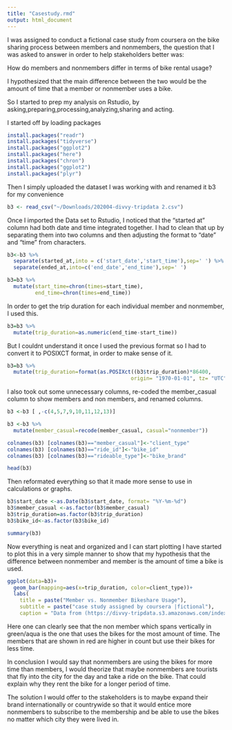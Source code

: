 ```yaml
---
title: "Casestudy.rmd"
output: html_document
---
```

I was assigned to conduct a fictional case study from coursera on the bike sharing process between members and nonmembers, the question that I was asked to answer in order to help stakeholders better was:

How do members and nonmembers differ in terms of bike rental usage?

I hypothesized that the main difference between the two would be the amount of time that a member or nonmember uses a bike.

So I started to prep my analysis on Rstudio, by asking,preparing,processing,analyzing,sharing and acting.

I started off by loading packages
```r
install.packages("readr")
install.packages("tidyverse")
install.packages("ggplot2")
install.packages("here")
install.packages("chron")
install.packages("ggplot2")
install.packages("plyr")
```
Then I simply uploaded the dataset I was working with and renamed it b3 for my convenience
```r
b3 <- read_csv("~/Downloads/202004-divvy-tripdata 2.csv")
```
Once I imported the Data set to Rstudio, I noticed that the "started at" column had both date and time integrated together. I had to clean that up by separating them into two columns and then adjusting the format to "date" and "time" from characters.
```r
b3<-b3 %>% 
  separate(started_at,into = c('start_date','start_time'),sep=' ') %>% 
  separate(ended_at,into=c('end_date','end_time'),sep=' ')
```

```r
b3=b3 %>% 
  mutate(start_time=chron(times=start_time),
         end_time=chron(times=end_time))
```
In order to get the trip duration for each individual member and nonmember, I used this.
```r
b3=b3 %>% 
  mutate(trip_duration=as.numeric(end_time-start_time))
```
But I couldnt understand it once I used the previous format so I had to convert it to POSIXCT format, in order to make sense of it.
```r
b3=b3 %>% 
  mutate(trip_duration=format(as.POSIXct((b3$trip_duration)*86400,
                                        origin= "1970-01-01", tz= "UTC"), "%H:%M:%S"))
```

I also took out some unnecessary columns, re-coded the member_casual column to show members and non members, and renamed columns.
```r
b3 <-b3 [ ,-c(4,5,7,9,10,11,12,13)]
```

```r
b3 <-b3 %>% 
  mutate(member_casual=recode(member_casual, casual="nonmember"))
```

```r
colnames(b3) [colnames(b3)=="member_casual"]<-"client_type"
colnames(b3) [colnames(b3)=="ride_id"]<-"bike_id"
colnames(b3) [colnames(b3)=="rideable_type"]<-"bike_brand"
```

```r
head(b3)
```
Then reformated everything so that it made more sense to use in calculations or graphs.
```r
b3$start_date <-as.Date(b3$start_date, format= "%Y-%m-%d")
b3$member_casual <-as.factor(b3$member_casual)
b3$trip_duration=as.factor(b3$trip_duration)
b3$bike_id<-as.factor(b3$bike_id)
```

```r
summary(b3)
```
Now everything is neat and organized and I can start plotting
I have started to plot this in a very simple manner to show that my hypothesis that the difference between nonmember and member is the amount of time a bike is used.

```r
ggplot(data=b3)+
  geom_bar(mapping=aes(x=trip_duration, color=client_type))+
  labs(
    title = paste("Member vs. Nonmember Bikeshare Usage"),
    subtitle = paste("case study assigned by coursera |fictional"),
    caption = "Data from (https://divvy-tripdata.s3.amazonaws.com/index.html)")
```

Here one can clearly see that the non member which spans vertically in green/aqua is the one that uses the bikes for the most amount of time. The members that are shown in red are higher in count but use their bikes for less time.

In conclusion I would say that nonmembers are using the bikes for more time than members, I would theorize that maybe nonmembers are tourists that fly into the city for the day and take a ride on the bike. That could explain why they rent the bike for a longer period of time.

The solution I would offer to the stakeholders is to maybe expand their brand internationally or countrywide so that it would entice more nonmembers to subscribe to the membership and be able to use the bikes no matter which city they were lived in.